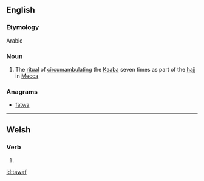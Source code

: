 ==English==

===Etymology===
Arabic

===Noun===
{{wikipedia}}
{{en-noun}}

# {{context|Islam|lang=en}} The [[ritual]] of [[circumambulate|circumambulating]] the [[Kaaba]] seven times as part of the [[hajj]] in [[Mecca]]

===Anagrams===
* [[fatwa#English|fatwa]]

----
==Welsh==

===Verb===
{{head|cy|verb form}}

# {{conjugation of|tewi||1|s|present/future|lang=cy}}

[[id:tawaf]]